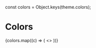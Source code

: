 <!--- Checkbox.stories.mdx -->

const colors = Object.keys(theme.colors);

<Meta title="Basics/Color" />

# Colors

<div>
  {colors.map((c) => (
    <>
      <Box
        width="10%"
        height="100px"
        bg={theme.colors[c]}
        display="inline-block"
      />
    </>
  ))}
</div>
